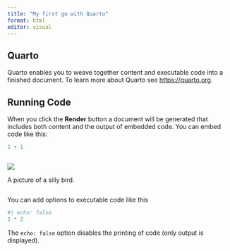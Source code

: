 ```yaml
---
title: "My first go with Quarto"
format: html
editor: visual
---
```


## Quarto

Quarto enables you to weave together content and executable code into a finished document. To learn more about Quarto see <https://quarto.org>.

## Running Code

When you click the **Render** button a document will be generated that includes both content and the output of embedded code. You can embed code like this:

```r
1 + 1
```

```r

```

![](https://media.giphy.com/media/EECy1Cp6nyV9e/giphy.gif?cid=82a1493bwxsft3sq309xaadqvjhkbrbuylegsunp5rbqws2q&ep=v1_gifs_trending&rid=giphy.gif&ct=g)

A picture of a silly bird.

```r

```

You can add options to executable code like this

```r
#| echo: false
2 * 2
```

The `echo: false` option disables the printing of code (only output is displayed).
